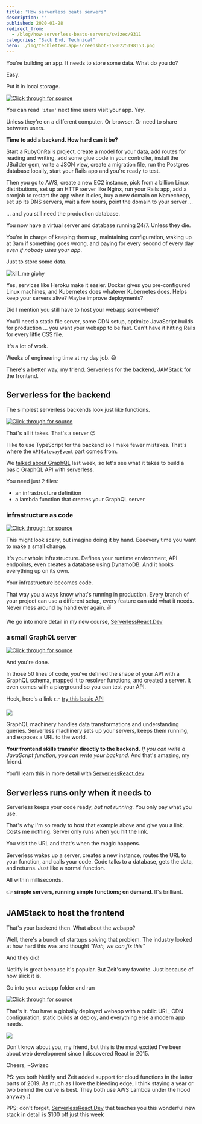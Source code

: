```yaml
---
title: "How serverless beats servers"
description: ""
published: 2020-01-28
redirect_from:
  - /blog/how-serverless-beats-servers/swizec/9311
categories: "Back End, Technical"
hero: ./img/techletter.app-screenshot-1580225198153.png
---
```


You're building an app. It needs to store some data. What do you do?

Easy.

Put it in local storage.

[![Click through for source](./img/techletter.app-screenshot-1580225198153.png)](<https://carbon.now.sh/?bg=rgba(255,255,255,1)&t=seti&l=javascript&ds=true&wc=true&wa=true&pv=48px&ph=32px&ln=false&code=localStorage.setItem(%0A%09'item'%2C%20%0A%09JSON.stringify(%7B%22property1%22%3A%202%2C%20%22property2%22%3A%203%7D)%0A)>)

You can read `'item'` next time users visit your app. Yay.

Unless they're on a different computer. Or browser. Or need to share between users.

**Time to add a backend. How hard can it be?**

Start a RubyOnRails project, create a model for your data, add routes for reading and writing, add some glue code in your controller, install the JBuilder gem, write a JSON view, create a migration file, run the Postgres database locally, start your Rails app and you're ready to test.

Then you go to AWS, create a new EC2 instance, pick from a billion Linux distributions, set up an HTTP server like Nginx, run your Rails app, add a cronjob to restart the app when it dies, buy a new domain on Namecheap, set up its DNS servers, wait a few hours, point the domain to your server ...

... and you still need the production database.

You now have a virtual server and database running 24/7. Unless they die.

You're in charge of keeping them up, maintaining configuration, waking up at 3am if something goes wrong, and paying for every second of every day _even if nobody uses your app_.

Just to store some data.

![kill_me giphy](./img/media-jSxK33dwEMbkY-giphy.gif)

Yes, services like Heroku make it easier. Docker gives you pre-configured Linux machines, and Kubernetes does whatever Kubernetes does. Helps keep your servers alive? Maybe improve deployments?

Did I mention you still have to host your webapp somewhere?

You'll need a static file server, some CDN setup, optimize JavaScript builds for production ... you want your webapp to be fast. Can't have it hitting Rails for every little CSS file.

It's a lot of work.

Weeks of engineering time at my day job. 😅

There's a better way, my friend. Serverless for the backend, JAMStack for the frontend.

## Serverless for the backend

The simplest serverless backends look just like functions.

[![Click through for source](./img/techletter.app-screenshot-1580225198140.png)](<https://carbon.now.sh/?bg=rgba(255,255,255,1)&t=seti&l=typescript&ds=true&wc=true&wa=true&pv=48px&ph=32px&ln=false&code=export%20const%20handler%20%3D%20async%20(event%3A%20APIGatewayEvent)%20%3D%3E%20%7B%0A%09return%20%7B%0A%09%09statusCode%3A%20200%2C%0A%09%09body%3A%20%22Hello%20%F0%9F%91%8B%22%0A%09%7D%3B%0A%7D%3B>)

That's all it takes. That's a server 😍

I like to use TypeScript for the backend so I make fewer mistakes. That's where the `APIGatewayEvent` part comes from.

We [talked about GraphQL](https://serverlessreact.dev/#how-graphql-blows-rest-out-of-the-water) last week, so let's see what it takes to build a basic GraphQL API with serverless.

You need just 2 files:

- an infrastructure definition
- a lambda function that creates your GraphQL server

### infrastructure as code

[![Click through for source](./img/techletter.app-screenshot-1580225198202.png)](<https://carbon.now.sh/?bg=rgba(255,255,255,1)&t=seti&l=yaml&ds=true&wc=true&wa=true&pv=48px&ph=32px&ln=false&code=service%3A%20smol-graphql%0A%0A%23%20Define%20provider%20and%20runtime%0Aprovider%3A%0A%20%20%20%20name%3A%20aws%0A%20%20%20%20runtime%3A%20nodejs12.x%0A%20%20%20%20stage%3A%20dev%0A%20%20%20%20%23%20these%20are%20env%20vars%0A%20%20%20%20environment%3A%0A%20%20%20%20%20%20%20%20ITEM_TABLE%3A%20%24%7Bself%3Aservice%7D-items-%24%7Bself%3Aprovider.stage%7D%0A%20%20%20%20%23%20AWS%20is%20strict%20about%20permissions%20%3A)%0A%20%20%20%20iamRoleStatements%3A%0A%20%20%20%20%20%20%20%20-%20Effect%3A%20Allow%0A%20%20%20%20%20%20%20%20%20%20Action%3A%0A%20%20%20%20%20%20%20%20%20%20%20%20%20%20-%20dynamodb%3AQuery%0A%20%20%20%20%20%20%20%20%20%20%20%20%20%20-%20dynamodb%3AScan%0A%20%20%20%20%20%20%20%20%20%20%20%20%20%20-%20dynamodb%3AGetItem%0A%20%20%20%20%20%20%20%20%20%20%20%20%20%20-%20dynamodb%3APutItem%0A%20%20%20%20%20%20%20%20%20%20%20%20%20%20-%20dynamodb%3AUpdateItem%0A%20%20%20%20%20%20%20%20%20%20%20%20%20%20-%20dynamodb%3ADeleteItem%0A%20%20%20%20%20%20%20%20%20%20Resource%3A%20%22arn%3Aaws%3Adynamodb%3A%24%7Bopt%3Aregion%2C%20self%3Aprovider.region%7D%3A*%3Atable%2F%24%7Bself%3Aprovider.environment.ITEM_TABLE%7D%22%0A%20%20%20%20%20%20%20%20%20%20%0A%23%20define%20a%20%2Fgraphql%20function%0Afunctions%3A%0A%20%20%20%20graphql%3A%0A%20%20%20%20%20%20%20%20handler%3A%20dist%2Fgraphql.handler%0A%20%20%20%20%20%20%20%20events%3A%0A%20%20%20%20%20%20%20%20%20%20%20%20-%20http%3A%0A%20%20%20%20%20%20%20%20%20%20%20%20%20%20%20%20%20%20path%3A%20graphql%0A%20%20%20%20%20%20%20%20%20%20%20%20%20%20%20%20%20%20method%3A%20GET%0A%20%20%20%20%20%20%20%20%20%20%20%20%20%20%20%20%20%20cors%3A%20true%0A%20%20%20%20%20%20%20%20%20%20%20%20-%20http%3A%0A%20%20%20%20%20%20%20%20%20%20%20%20%20%20%20%20%20%20path%3A%20graphql%0A%20%20%20%20%20%20%20%20%20%20%20%20%20%20%20%20%20%20method%3A%20POST%0A%20%20%20%20%20%20%20%20%20%20%20%20%20%20%20%20%20%20cors%3A%20true%0A%20%20%20%20%20%20%20%20%20%20%20%20%20%20%20%20%20%20%0A%23%20create%20a%20DynamoDB%20table%0Aresources%3A%0A%20%20%20%20Resources%3A%0A%20%20%20%20%20%20%20%20ItemsTable%3A%0A%20%20%20%20%20%20%20%20%20%20%20%20Type%3A%20%22AWS%3A%3ADynamoDB%3A%3ATable%22%0A%20%20%20%20%20%20%20%20%20%20%20%20Properties%3A%0A%20%20%20%20%20%20%20%20%20%20%20%20%20%20%20%20AttributeDefinitions%3A%0A%20%20%20%20%20%20%20%20%20%20%20%20%20%20%20%20%20%20%20%20-%20AttributeName%3A%20itemId%0A%20%20%20%20%20%20%20%20%20%20%20%20%20%20%20%20%20%20%20%20%20%20AttributeType%3A%20S%0A%20%20%20%20%20%20%20%20%20%20%20%20%20%20%20%20KeySchema%3A%0A%20%20%20%20%20%20%20%20%20%20%20%20%20%20%20%20%20%20%20%20-%20AttributeName%3A%20itemId%0A%20%20%20%20%20%20%20%20%20%20%20%20%20%20%20%20%20%20%20%20%20%20KeyType%3A%20HASH%0A%20%20%20%20%20%20%20%20%20%20%20%20%20%20%20%20ProvisionedThroughput%3A%0A%20%20%20%20%20%20%20%20%20%20%20%20%20%20%20%20%20%20%20%20ReadCapacityUnits%3A%201%0A%20%20%20%20%20%20%20%20%20%20%20%20%20%20%20%20%20%20%20%20WriteCapacityUnits%3A%201%0A%20%20%20%20%20%20%20%20%20%20%20%20%20%20%20%20TableName%3A%20%24%7Bself%3Aprovider.environment.ITEM_TABLE%7D>)

This might look scary, but imagine doing it by hand. Eeeevery time you want to make a small change.

It's your whole infrastructure. Defines your runtime environment, API endpoints, even creates a database using DynamoDB. And it hooks everything up on its own.

Your infrastructure becomes code.

That way you always know what's running in production. Every branch of your project can use a different setup, every feature can add what it needs. Never mess around by hand ever again. ✌️

We go into more detail in my new course, [ServerlessReact.Dev](https://serverlessreact.dev)

### a small GraphQL server

[![Click through for source](./img/techletter.app-screenshot-1580225198266.png)](<https://carbon.now.sh/?bg=rgba(255,255,255,1)&t=seti&l=typescript&ds=true&wc=true&wa=true&pv=48px&ph=32px&ln=false&code=%2F%2F%20this%20is%20where%20we%20define%20the%20shape%20of%20our%20API%0Aconst%20schema%20%3D%20gql%60%0A%20%20type%20Item%20%7B%0A%20%20%20%20itemId%3A%20String%0A%20%20%20%20property1%3A%20String%0A%20%20%20%20property2%3A%20String%0A%20%20%7D%0A%20%20type%20Query%20%7B%0A%20%20%20%20item(itemId%3A%20String!)%3A%20Item%0A%20%20%7D%0A%20%20type%20Mutation%20%7B%0A%20%20%20%20createItem(property1%3A%20String%2C%20property2%3A%20String)%3A%20Item%0A%20%20%7D%0A%60%0A%0A%2F%2F%20this%20is%20where%20the%20shape%20maps%20to%20functions%0Aconst%20resolvers%20%3D%20%7B%0A%20%20Query%3A%20%7B%0A%20%20%20%20%2F%2F%20read%20an%20item%20from%20the%20database%20and%20return%0A%20%20%20%20item%3A%20async%20(_%3A%20any%2C%20%7B%20itemId%20%7D%3A%20ItemParams)%20%3D%3E%20%7B%0A%20%20%20%20%20%20const%20result%20%3D%20await%20getItem(%7B%0A%20%20%20%20%20%20%20%20TableName%3A%20process.env.ITEM_TABLE!%2C%0A%20%20%20%20%20%20%20%20Key%3A%20%7B%20itemId%3A%20itemId%20as%20string%20%7D%2C%0A%20%20%20%20%20%20%7D)%0A%20%20%20%20%20%20return%20result.Item%0A%20%20%20%20%7D%2C%0A%20%20%7D%2C%0A%20%20Mutation%3A%20%7B%0A%20%20%20%20%2F%2F%20write%20item%20to%20the%20database%0A%20%20%20%20createItem%3A%20async%20(_%3A%20any%2C%20%7B%20property1%2C%20property2%20%7D%3A%20ItemParams)%20%3D%3E%20%7B%0A%20%20%20%20%20%20const%20itemId%20%3D%20uuidv4()%0A%0A%20%20%20%20%20%20%2F%2F%20this%20is%20a%20little%20repetitive%2C%20but%20there's%20ways%20to%20improve%20%3A)%0A%20%20%20%20%20%20const%20result%20%3D%20await%20updateItem(%7B%0A%20%20%20%20%20%20%20%20TableName%3A%20process.env.ITEM_TABLE!%2C%0A%20%20%20%20%20%20%20%20Key%3A%20%7B%20itemId%20%7D%2C%0A%20%20%20%20%20%20%20%20UpdateExpression%3A%20%22SET%20property1%20%3D%20%3Aproperty1%2C%20property2%20%3D%20%3Aproperty2%22%2C%0A%20%20%20%20%20%20%20%20ExpressionAttributeValues%3A%20%7B%0A%20%20%20%20%20%20%20%20%20%20%22%3Aproperty1%22%3A%20property1%2C%0A%20%20%20%20%20%20%20%20%20%20%22%3Aproperty2%22%3A%20property2%2C%0A%20%20%20%20%20%20%20%20%7D%2C%0A%20%20%20%20%20%20%20%20ReturnValues%3A%20%22ALL_NEW%22%2C%0A%20%20%20%20%20%20%7D)%0A%0A%20%20%20%20%20%20return%20result.Attributes%0A%20%20%20%20%7D%2C%0A%20%20%7D%2C%0A%7D%0A%0A%2F%2F%20Create%20a%20GraphQL%20server%0Aconst%20server%20%3D%20new%20ApolloServer(%7B%20typeDefs%3A%20schema%2C%20resolvers%20%7D)%0A%0Aexport%20const%20handler%20%3D%20server.createHandler(%7B%0A%20%20cors%3A%20%7B%0A%20%20%20%20origin%3A%20%22*%22%2C%20%2F%2F%20for%20security%20in%20production%2C%20lock%20this%20to%20your%20real%20endpoints%0A%20%20%20%20credentials%3A%20true%2C%0A%20%20%7D%2C%0A%7D)>)

And you're done.

In those 50 lines of code, you've defined the shape of your API with a GraphQL schema, mapped it to resolver functions, and created a server. It even comes with a playground so you can test your API.

Heck, here's a link 👉 [try this basic API](https://ix6nvocq5d.execute-api.us-east-1.amazonaws.com/dev/graphql)

[![](./img/6S5Ujkr.gif)](https://ix6nvocq5d.execute-api.us-east-1.amazonaws.com/dev/graphql)

GraphQL machinery handles data transformations and understanding queries. Serverless machinery sets up your servers, keeps them running, and exposes a URL to the world.

**Your frontend skills transfer directly to the backend.** _If you can write a JavaScript function, you can write your backend._ And that's amazing, my friend.

You'll learn this in more detail with [ServerlessReact.dev](https://serverlessreact.dev)

## Serverless runs only when it needs to

Serverless keeps your code ready, _but not running_. You only pay what you use.

That's why I'm so ready to host that example above and give you a link. Costs me nothing. Server only runs when you hit the link.

You visit the URL and that's when the magic happens.

Serverless wakes up a server, creates a new instance, routes the URL to your function, and calls your code. Code talks to a database, gets the data, and returns. Just like a normal function.

All within milliseconds.

👉 **simple servers, running simple functions; on demand**. It's brilliant.

## JAMStack to host the frontend

That's your backend then. What about the webapp?

Well, there's a bunch of startups solving that problem. The industry looked at how hard this was and thought _"Nah, we can fix this"_

And they did!

Netlify is great because it's popular. But Zeit's my favorite. Just because of how slick it is.

Go into your webapp folder and run

[![Click through for source](./img/techletter.app-screenshot-1580225197780.png)](<https://carbon.now.sh/?bg=rgba(255,255,255,1)&t=seti&l=null&ds=true&wc=true&wa=true&pv=48px&ph=32px&ln=false&code=now>)

That's it. You have a globally deployed webapp with a public URL, CDN configuration, static builds at deploy, and everything else a modern app needs.

![](./img/media-7FyMQm2vBiTjG-giphy.gif)

Don't know about you, my friend, but this is the most excited I've been about web development since I discovered React in 2015.

Cheers, ~Swizec

PS: yes both Netlify and Zeit added support for cloud functions in the latter parts of 2019. As much as I love the bleeding edge, I think staying a year or two behind the curve is best. They both use AWS Lambda under the hood anyway :)

PPS: don't forget, [ServerlessReact.Dev](https://serverlessreact.dev) that teaches you this wonderful new stack in detail is $100 off just this week
